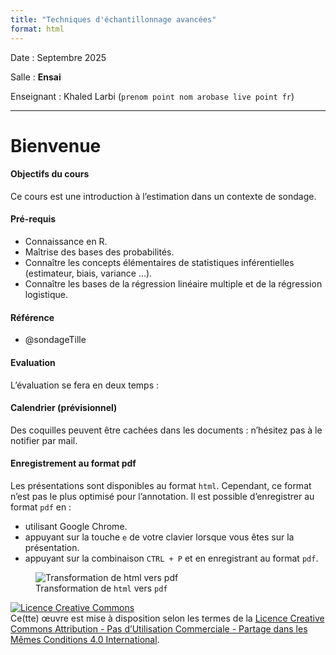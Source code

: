 ```yaml
---
title: "Techniques d'échantillonnage avancées"
format: html
---
```


Date : Septembre 2025

Salle : **Ensai** 

Enseignant : Khaled Larbi (`prenom point nom arobase live point fr`)

------------------------------------------------------------------------



# Bienvenue


#### Objectifs du cours

Ce cours est une introduction à l'estimation dans un contexte de sondage. 


#### Pré-requis

-   Connaissance en R.
- Maîtrise des bases des probabilités.
-   Connaître les concepts élémentaires de statistiques inférentielles (estimateur, biais, variance ...).
-   Connaître les bases de la régression linéaire multiple et de la régression logistique. 

#### Référence 

::: {#refs}

- @sondageTille

:::

#### Evaluation 

L'évaluation se fera en deux temps :


#### Calendrier (prévisionnel)

Des coquilles peuvent être cachées dans les documents : n'hésitez pas à le notifier par mail. 


#### Enregistrement au format pdf

Les présentations sont disponibles au format `html`. Cependant, ce format n'est pas le plus optimisé pour l'annotation. 
Il est possible d'enregistrer au format `pdf` en : 

- utilisant Google Chrome.
- appuyant sur la touche `e` de votre clavier lorsque vous êtes sur la présentation.
- appuyant sur la combinaison `CTRL + P` et en enregistrant au format `pdf`.

![Transformation de `html` vers `pdf`](illustration_site/html_to_pdf.gif)

<a rel="license" href="http://creativecommons.org/licenses/by-nc-sa/4.0/"><img alt="Licence Creative Commons" style="border-width:0" src="https://i.creativecommons.org/l/by-nc-sa/4.0/88x31.png" /></a><br />Ce(tte) œuvre est mise à disposition selon les termes de la <a rel="license" href="http://creativecommons.org/licenses/by-nc-sa/4.0/">Licence Creative Commons Attribution - Pas d’Utilisation Commerciale - Partage dans les Mêmes Conditions 4.0 International</a>.